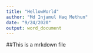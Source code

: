```yaml
---
title: "HellowWorld"
author: "Md Injamul Haq Methun"
date: "9/24/2020"
output: word_document
---
```

##This is a mrkdown file